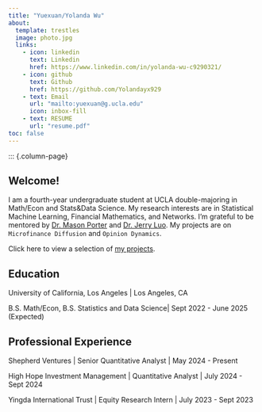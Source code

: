 ```yaml
---
title: "Yuexuan/Yolanda Wu"
about:
  template: trestles
  image: photo.jpg
  links:
    - icon: linkedin
      text: Linkedin
      href: https://www.linkedin.com/in/yolanda-wu-c9290321/
    - icon: github
      text: Github
      href: https://github.com/Yolandayx929
    - text: Email
      url: "mailto:yuexuan@g.ucla.edu"
      icon: inbox-fill
    - text: RESUME
      url: "resume.pdf"
toc: false
---
```

::: {.column-page}

## Welcome!

I am a fourth-year undergraduate student at UCLA double-majoring in Math/Econ and Stats&Data Science. My research interests are in Statistical Machine Learning, Financial Mathematics, and Networks. I'm grateful to be mentored by [Dr. Mason Porter](https://www.math.ucla.edu/~mason/) and [Dr. Jerry Luo](https://jerryluo8.github.io/). My projects are on `Microfinance Diffusion` and `Opinion Dynamics`.

Click here to view a selection of [my projects](Projects.qmd).

## Education

University of California, Los Angeles | Los Angeles, CA 

B.S. Math/Econ, B.S. Statistics and Data Science| Sept 2022 - June 2025 (Expected)

## Professional Experience

Shepherd Ventures | Senior Quantitative Analyst | May 2024 - Present

High Hope Investment Management | Quantitative Analyst | July 2024 - Sept 2024

Yingda International Trust | Equity Research Intern | July 2023 - Sept 2023